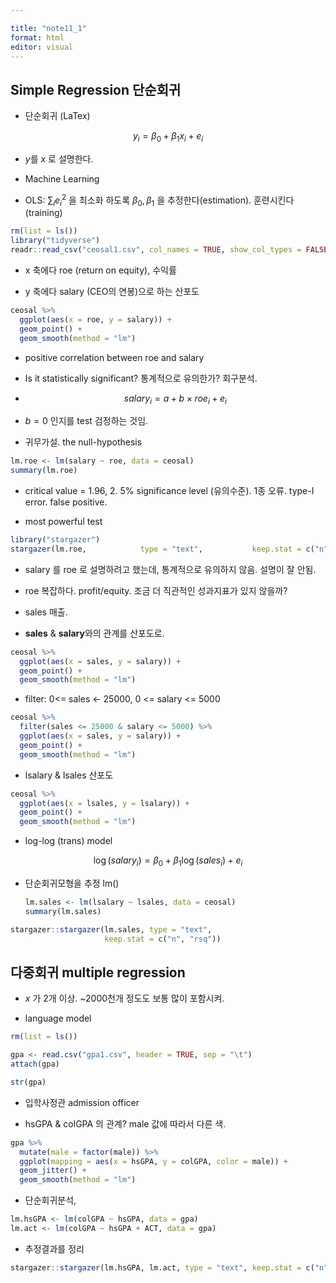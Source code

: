 ```yaml
---

title: "note11_1"
format: html
editor: visual
---
```


## Simple Regression 단순회귀 

-   단순회귀 (LaTex)

$$
y_i = \beta_0 + \beta_1 x_i + e_i
$$

-   $y$를 $x$ 로 설명한다.

-   Machine Learning

-   OLS: $\sum_i e_i ^2$ 을 최소화 하도록 $\beta_0, \beta_1$ 을 추정한다(estimation). 훈련시킨다(training)

```r
rm(list = ls()) 
library("tidyverse")  
readr::read_csv("ceosal1.csv", col_names = TRUE, show_col_types = FALSE) -> ceosal  # str(ceosal)
```

-   x 축에다 roe (return on equity), 수익률

-   y 축에다 salary (CEO의 연봉)으로 하는 산포도

```r
ceosal %>%    
  ggplot(aes(x = roe, y = salary)) +   
  geom_point() +   
  geom_smooth(method = "lm")
```

-   positive correlation between roe and salary

-   Is it statistically significant? 통계적으로 유의한가? 회구분석.

-   $$ salary_i = a + b \times roe_i + e_i $$

-   $b=0$ 인지를 test 검정하는 것임.

-   귀무가설. the null-hypothesis

```r
lm.roe <- lm(salary ~ roe, data = ceosal)  
summary(lm.roe)
```

-   critical value = 1.96, 2. 5% significance level (유의수준). 1종 오류. type-I error. false positive.

-   most powerful test

```r
library("stargazer")  
stargazer(lm.roe,            type = "text",           keep.stat = c("n","rsq"))  
```

-   salary 를 roe 로 설명하려고 했는데, 통계적으로 유의하지 않음. 설명이 잘 안됨.

-   roe 복잡하다. profit/equity. 조금 더 직관적인 성과지표가 있지 않을까?

-   sales 매출.

-   **sales** & **salary**와의 관계를 산포도로.

```r
ceosal %>%    
  ggplot(aes(x = sales, y = salary)) +   
  geom_point() +   
  geom_smooth(method = "lm")
```

-   filter: 0\<= sales \<- 25000, 0 \<= salary \<= 5000

```r
ceosal %>%  
  filter(sales <= 25000 & salary <= 5000) %>% 
  ggplot(aes(x = sales, y = salary)) +   
  geom_point() +   
  geom_smooth(method = "lm")
```

-   lsalary & lsales 산포도

```r
ceosal %>%    
  ggplot(aes(x = lsales, y = lsalary)) +   
  geom_point() +   
  geom_smooth(method = "lm")
```

-   log-log (trans) model

$$
\log(salary_i)=\beta_0 + \beta_1 \log(sales_i) + e_i
$$

-   단순회귀모형을 추정 lm()

    ```r
    lm.sales <- lm(lsalary ~ lsales, data = ceosal)  
    summary(lm.sales)
    ```

```r
stargazer::stargazer(lm.sales, type = "text", 
                     keep.stat = c("n", "rsq"))
```

## 다중회귀 multiple regression 

-   $x$ 가 2개 이상. \~2000천개 정도도 보통 많이 포함시켜.

-   language model

```r
rm(list = ls())

gpa <- read.csv("gpa1.csv", header = TRUE, sep = "\t")
attach(gpa)

str(gpa)
```

-   입학사정관 admission officer

-   hsGPA & colGPA 의 관계? male 값에 따라서 다른 색.

```r
gpa %>% 
  mutate(male = factor(male)) %>% 
  ggplot(mapping = aes(x = hsGPA, y = colGPA, color = male)) +
  geom_jitter() +
  geom_smooth(method = "lm")
```

-   단순회귀분석,

```r
lm.hsGPA <- lm(colGPA ~ hsGPA, data = gpa)
lm.act <- lm(colGPA ~ hsGPA + ACT, data = gpa)
```

-   추정결과를 정리

```r
stargazer::stargazer(lm.hsGPA, lm.act, type = "text", keep.stat = c("n","rsq"))
```
